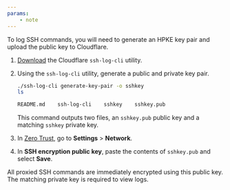 ```yaml
---
params:
	- note
---
```



To log SSH commands, you will need to generate an HPKE key pair and upload the public key to Cloudflare.

1. [Download](https://github.com/cloudflare/ssh-log-cli/releases/latest/) the Cloudflare `ssh-log-cli` utility.

2. Using the `ssh-log-cli` utility, generate a public and private key pair.

   ```sh
   ./ssh-log-cli generate-key-pair -o sshkey
   ls
   ```

   ```sh output
   README.md    ssh-log-cli    sshkey    sshkey.pub
   ```

   This command outputs two files, an `sshkey.pub` public key and a matching `sshkey` private key.

3. In [Zero Trust](https://one.dash.cloudflare.com), go to **Settings** > **Network**.

4. In **SSH encryption public key**, paste the contents of `sshkey.pub` and select **Save**. <Markdown text={props.note} />

All proxied SSH commands are immediately encrypted using this public key. The matching private key is required to view logs.
